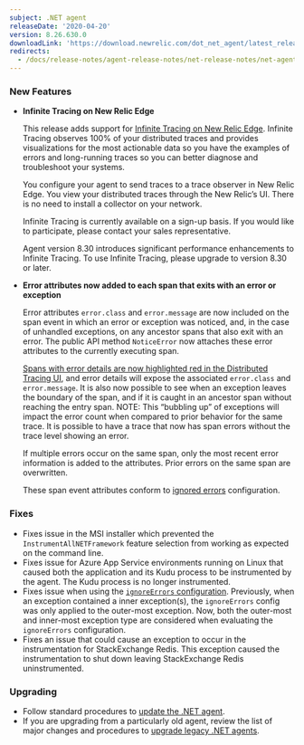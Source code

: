 ```yaml
---
subject: .NET agent
releaseDate: '2020-04-20'
version: 8.26.630.0
downloadLink: 'https://download.newrelic.com/dot_net_agent/latest_release'
redirects:
  - /docs/release-notes/agent-release-notes/net-release-notes/net-agent-8262300
---
```


### New Features

* **Infinite Tracing on New Relic Edge**

  This release adds support for [Infinite Tracing on New Relic Edge](https://docs.newrelic.com/docs/understand-dependencies/distributed-tracing/enable-configure/enable-distributed-tracing). Infinite Tracing observes 100% of your distributed traces and provides visualizations for the most actionable data so you have the examples of errors and long-running traces so you can better diagnose and troubleshoot your systems.

  You configure your agent to send traces to a trace observer in New Relic Edge. You view your distributed traces through the New Relic’s UI. There is no need to install a collector on your network.

  Infinite Tracing is currently available on a sign-up basis. If you would like to participate, please contact your sales representative.

  Agent version 8.30 introduces significant performance enhancements to Infinite Tracing. To use Infinite Tracing, please upgrade to version 8.30 or later.
* **Error attributes now added to each span that exits with an error or exception**

  Error attributes `error.class` and `error.message` are now included on the span event in which an error or exception was noticed, and, in the case of unhandled exceptions, on any ancestor spans that also exit with an error. The public API method `NoticeError` now attaches these error attributes to the currently executing span.

  [Spans with error details are now highlighted red in the Distributed Tracing UI](https://docs.newrelic.com/docs/apm/distributed-tracing/ui-data/understand-use-distributed-tracing-data#rules-limits), and error details will expose the associated `error.class` and `error.message`. It is also now possible to see when an exception leaves the boundary of the span, and if it is caught in an ancestor span without reaching the entry span. NOTE: This “bubbling up” of exceptions will impact the error count when compared to prior behavior for the same trace. It is possible to have a trace that now has span errors without the trace level showing an error.

  If multiple errors occur on the same span, only the most recent error information is added to the attributes. Prior errors on the same span are overwritten.

  These span event attributes conform to [ignored errors](https://docs.newrelic.com/docs/agents/manage-apm-agents/agent-data/manage-errors-apm-collect-ignore-or-mark-expected#ignore) configuration.

### Fixes

* Fixes issue in the MSI installer which prevented the `InstrumentAllNETFramework` feature selection from working as expected on the command line.
* Fixes issue for Azure App Service environments running on Linux that caused both the application and its Kudu process to be instrumented by the agent. The Kudu process is no longer instrumented.
* Fixes issue when using the [`ignoreErrors` configuration](https://docs.newrelic.com/docs/agents/net-agent/configuration/net-agent-configuration#error-ignoreErrors). Previously, when an exception contained a inner exception(s), the `ignoreErrors` config was only applied to the outer-most exception. Now, both the outer-most and inner-most exception type are considered when evaluating the `ignoreErrors` configuration.
* Fixes an issue that could cause an exception to occur in the instrumentation for StackExchange Redis. This exception caused the instrumentation to shut down leaving StackExchange Redis uninstrumented.

### Upgrading

* Follow standard procedures to [update the .NET agent](/docs/agents/net-agent/installation-configuration/update-net-agent).
* If you are upgrading from a particularly old agent, review the list of major changes and procedures to [upgrade legacy .NET agents](/docs/agents/net-agent/troubleshooting/upgrade-legacy-net-agents).
